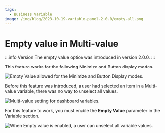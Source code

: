 ```yaml
---
tags:
  - Business Variable
image: /img/blog/2023-10-19-variable-panel-2.0.0/empty-all.png
---
```



# Empty value in Multi-value

:::info Version
The empty value option was introduced in version 2.0.0.
:::

This feature works for the following Minimize and Button display modes.

<Image
  title="Empty Value allowed for the Minimize and Button Display modes."
  src="/img/blog/2023-10-19-variable-panel-2.0.0/empty-value.png"
/>

Before this feature was introduced, a user had selected an item in a Multi-value variable, there was no way to unselect all values.

<Image
  title="Multi-value setting for dashboard variables."
  src="/img/blog/2023-10-19-variable-panel-2.0.0/multi-value.png"
/>

For this feature to work, you must enable the <b>Empty Value</b> parameter in the Variable section.

<Image
  title="When Empty value is enabled, a user can unselect all variable values."
  src="/img/blog/2023-10-19-variable-panel-2.0.0/empty-all.png"
/>
